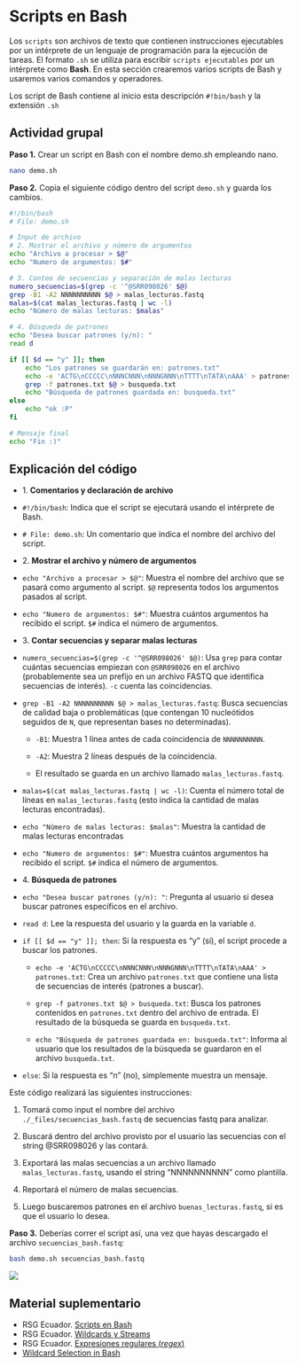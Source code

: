 # Scripts en Bash

Los `scripts` son archivos de texto que contienen instrucciones ejecutables por un intérprete de un lenguaje de programación para la ejecución de tareas. El formato `.sh` se utiliza para escribir `scripts ejecutables` por un intérprete como **Bash**. En esta sección crearemos varios scripts de Bash y usaremos varios comandos y operadores.

::: callout-note
Los script de Bash contiene al inicio esta descripción `#!bin/bash` y la extensión `.sh`
:::

## Actividad grupal

**Paso 1.** Crear un script en Bash con el nombre demo.sh empleando nano.

``` .bash
nano demo.sh
```

**Paso 2.** Copia el siguiente código dentro del script `demo.sh` y guarda los cambios.

``` .bash

#!/bin/bash
# File: demo.sh

# Input de archivo
# 2. Mostrar el archivo y número de argumentos
echo "Archivo a procesar > $@"
echo "Numero de argumentos: $#"

# 3. Conteo de secuencias y separación de malas lecturas
numero_secuencias=$(grep -c '^@SRR098026' $@)
grep -B1 -A2 NNNNNNNNNN $@ > malas_lecturas.fastq
malas=$(cat malas_lecturas.fastq | wc -l)
echo "Número de malas lecturas: $malas"

# 4. Búsqueda de patrones
echo "Desea buscar patrones (y/n): "
read d

if [[ $d == "y" ]]; then
    echo "Los patrones se guardarán en: patrones.txt"
    echo -e 'ACTG\nCCCCC\nNNNCNNN\nNNNGNNN\nTTTT\nTATA\nAAA' > patrones.txt
    grep -f patrones.txt $@ > busqueda.txt
    echo "Búsqueda de patrones guardada en: busqueda.txt"
else
    echo "ok :P"
fi

# Mensaje final
echo "Fin :)"
```

::: {.callout-note collapse="true"}
## Explicación del código

-   1\. **Comentarios y declaración de archivo**

-   `#!/bin/bash`: Indica que el script se ejecutará usando el intérprete de Bash.

-   `# File: demo.sh`: Un comentario que indica el nombre del archivo del script.

-   2\. **Mostrar el archivo y número de argumentos**

-   `echo "Archivo a procesar > $@"`: Muestra el nombre del archivo que se pasará como argumento al script. `$@` representa todos los argumentos pasados al script.

-   `echo "Numero de argumentos: $#"`: Muestra cuántos argumentos ha recibido el script. `$#` indica el número de argumentos.

-   3\. **Contar secuencias y separar malas lecturas**

-   `numero_secuencias=$(grep -c '^@SRR098026' $@)`: Usa `grep` para contar cuántas secuencias empiezan con `@SRR098026` en el archivo (probablemente sea un prefijo en un archivo FASTQ que identifica secuencias de interés). `-c` cuenta las coincidencias.

-   `grep -B1 -A2 NNNNNNNNNN $@ > malas_lecturas.fastq`: Busca secuencias de calidad baja o problemáticas (que contengan 10 nucleótidos seguidos de `N`, que representan bases no determinadas).

    -   `-B1`: Muestra 1 línea antes de cada coincidencia de `NNNNNNNNNN`.

    -   `-A2`: Muestra 2 líneas después de la coincidencia.

    -   El resultado se guarda en un archivo llamado `malas_lecturas.fastq`.

-   `malas=$(cat malas_lecturas.fastq | wc -l)`: Cuenta el número total de líneas en `malas_lecturas.fastq` (esto indica la cantidad de malas lecturas encontradas).

-   `echo "Número de malas lecturas: $malas"`: Muestra la cantidad de malas lecturas encontradas

-   `echo "Numero de argumentos: $#"`: Muestra cuántos argumentos ha recibido el script. `$#` indica el número de argumentos.

-   4\. **Búsqueda de patrones**

-   `echo "Desea buscar patrones (y/n): "`: Pregunta al usuario si desea buscar patrones específicos en el archivo.

-   `read d`: Lee la respuesta del usuario y la guarda en la variable `d`.

-   `if [[ $d == "y" ]]; then`: Si la respuesta es "y" (sí), el script procede a buscar los patrones.

    -   `echo -e 'ACTG\nCCCCC\nNNNCNNN\nNNNGNNN\nTTTT\nTATA\nAAA' > patrones.txt`: Crea un archivo `patrones.txt` que contiene una lista de secuencias de interés (patrones a buscar).

    -   `grep -f patrones.txt $@ > busqueda.txt`: Busca los patrones contenidos en `patrones.txt` dentro del archivo de entrada. El resultado de la búsqueda se guarda en `busqueda.txt`.

    -   `echo "Búsqueda de patrones guardada en: busqueda.txt"`: Informa al usuario que los resultados de la búsqueda se guardaron en el archivo `busqueda.txt`.

-   `else`: Si la respuesta es "n" (no), simplemente muestra un mensaje.
:::

Este código realizará las siguientes instrucciones:

1.  Tomará como input el nombre del archivo `./_files/secuencias_bash.fastq` de secuencias fastq para analizar.

2.  Buscará dentro del archivo provisto por el usuario las secuencias con el string \@SRR098026 y las contará.

3.  Exportará las malas secuencias a un archivo llamado `malas_lecturas.fastq`, usando el string "NNNNNNNNNN" como plantilla.

4.  Reportará el número de malas secuencias.

5.  Luego buscaremos patrones en el archivo `buenas_lecturas.fastq`, si es que el usuario lo desea.

**Paso 3.** Deberías correr el script así, una vez que hayas descargado el archivo `secuencias_bash.fastq`:

``` .bash
bash demo.sh secuencias_bash.fastq
```

[![](https://rsg-ecuador.github.io/unix.bioinfo.rsgecuador/_images/b5.png)](https://rsg-ecuador.github.io/unix.bioinfo.rsgecuador/content/Curso_avanzado/02_Bash/1_bash.html)

## Material suplementario

-   RSG Ecuador. [Scripts en Bash](https://rsg-ecuador.github.io/unix.bioinfo.rsgecuador/content/Curso_avanzado/02_Bash/1_bash.html)
-   RSG Ecuador. [Wildcards y Streams](https://rsg-ecuador.github.io/unix.bioinfo.rsgecuador/content/Curso_basico/03_Manejo_terminal/5_wildcards.html)
-   RSG Ecuador. [Expresiones regulares (*regex*)](https://rsg-ecuador.github.io/unix.bioinfo.rsgecuador/content/Curso_basico/04_Procesamiento_ficheros_regex_pipes/3_Expresiones_regulares.html)
-   [Wildcard Selection in Bash](https://pressbooks.senecapolytechnic.ca/uli101/chapter/wildcard-selection-in-bash/)
